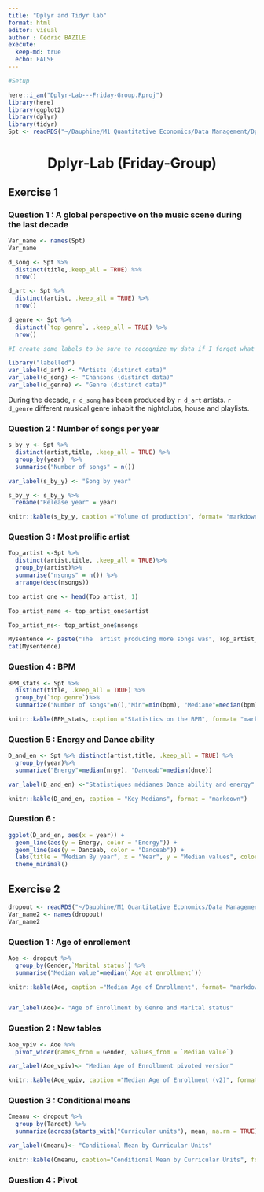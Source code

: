 ```yaml
---
title: "Dplyr and Tidyr lab"
format: html
editor: visual
author : Cédric BAZILE
execute: 
  keep-md: true
  echo: FALSE
---
```


```r
#Setup

here::i_am("Dplyr-Lab---Friday-Group.Rproj")
library(here)
library(ggplot2)
library(dplyr)
library(tidyr)
Spt <- readRDS("~/Dauphine/M1 Quantitative Economics/Data Management/Dplyr-Lab---Friday-Group/top-spotify-songs-from-20102019-by-year.Rds")
```

<center>

# Dplyr-Lab (Friday-Group)

</center>

## Exercise 1

### Question 1 : A global perspective on the music scene during the last decade

```r
Var_name <- names(Spt)
Var_name

```

```r
d_song <- Spt %>% 
  distinct(title,.keep_all = TRUE) %>% 
  nrow()

d_art <- Spt %>% 
  distinct(artist, .keep_all = TRUE) %>% 
  nrow()

d_genre <- Spt %>% 
  distinct(`top genre`, .keep_all = TRUE) %>% 
  nrow()


```

```r
#I create some labels to be sure to recognize my data if I forget what it is

library("labelled")
var_label(d_art) <- "Artists (distinct data)"
var_label(d_song) <- "Chansons (distinct data)"
var_label(d_genre) <- "Genre (distinct data)"


```

During the decade, `r d_song` has been produced by `r d_art` artists. `r d_genre` different musical genre inhabit the nightclubs, house and playlists.

### Question 2 : Number of songs per year

```r
s_by_y <- Spt %>% 
  distinct(artist,title, .keep_all = TRUE) %>% 
  group_by(year)  %>% 
  summarise("Number of songs" = n())

var_label(s_by_y) <- "Song by year"

s_by_y <- s_by_y %>% 
  rename("Release year" = year)

knitr::kable(s_by_y, caption ="Volume of production", format= "markdown")
```

### Question 3 : Most prolific artist

```r
Top_artist <-Spt %>%
  distinct(artist,title, .keep_all = TRUE)%>% 
  group_by(artist)%>% 
  summarise("nsongs" = n()) %>% 
  arrange(desc(nsongs))

top_artist_one <- head(Top_artist, 1)

Top_artist_name <- top_artist_one$artist

Top_artist_ns<- top_artist_one$nsongs

Mysentence <- paste("The  artist producing more songs was", Top_artist_name, "with ", Top_artist_ns, "songs")
cat(Mysentence)
```

### Question 4 : BPM

```r
BPM_stats <- Spt %>% 
  distinct(title, .keep_all = TRUE) %>% 
  group_by(`top genre`)%>% 
  summarize("Number of songs"=n(),"Min"=min(bpm), "Mediane"=median(bpm), "Moyenne"=mean(bpm), "Max"=max(bpm), "Sd in percentage"=(sd(bpm)/mean(bpm)))

knitr::kable(BPM_stats, caption ="Statistics on the BPM", format= "markdown")
```

### Question 5 : Energy and Dance ability

```r
D_and_en <- Spt %>% distinct(artist,title, .keep_all = TRUE) %>% 
  group_by(year)%>% 
  summarize("Energy"=median(nrgy), "Danceab"=median(dnce))

var_label(D_and_en) <-"Statistiques médianes Dance ability and energy"

knitr::kable(D_and_en, caption = "Key Medians", format = "markdown")


```

### Question 6 :

```r
ggplot(D_and_en, aes(x = year)) +
  geom_line(aes(y = Energy, color = "Energy")) +
  geom_line(aes(y = Danceab, color = "Danceab")) +
  labs(title = "Median By year", x = "Year", y = "Median values", color ="Studied values") +
  theme_minimal()
```

## Exercise 2

```r
dropout <- readRDS("~/Dauphine/M1 Quantitative Economics/Data Management/Dplyr-Lab---Friday-Group/dropout.Rds")
Var_name2 <- names(dropout)
Var_name2
```

### Question 1 : Age of enrollement

```r
Aoe <- dropout %>% 
  group_by(Gender,`Marital status`) %>% 
  summarise("Median value"=median(`Age at enrollment`))

knitr::kable(Aoe, caption ="Median Age of Enrollment", format= "markdown")


var_label(Aoe)<- "Age of Enrollment by Genre and Marital status"
```

### Question 2 : New tables

```r
Aoe_vpiv <- Aoe %>% 
  pivot_wider(names_from = Gender, values_from = `Median value`)

var_label(Aoe_vpiv)<- "Median Age of Enrollment pivoted version"

knitr::kable(Aoe_vpiv, caption ="Median Age of Enrollment (v2)", format= "markdown")
```

### Question 3 : Conditional means

```r
Cmeanu <- dropout %>% 
  group_by(Target) %>% 
  summarize(across(starts_with("Curricular units"), mean, na.rm = TRUE))

var_label(Cmeanu)<- "Conditional Mean by Curricular Units"

knitr::kable(Cmeanu, caption="Conditional Mean by Curricular Units", format="markdown")
```

### Question 4 : Pivot
